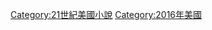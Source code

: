{{Year by category
|m=2
|c=0
|d=1
|y=6
|cat=美國小說
|sortkey=小說
|parent=
|subcat=2016年小說
}}

[[Category:21世紀美國小說|Category:21世紀美國小說]]
[[Category:2016年美國|Category:2016年美國]]